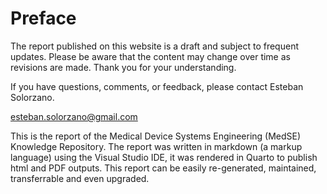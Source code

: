 # Preface {.unnumbered}

::: {.callout-caution}
The report published on this website is a draft and subject to frequent updates. Please be aware that the content may change over time as revisions are made. Thank you for your understanding.
:::

::: {.callout-tip}
If you have questions, comments, or feedback, please contact Esteban Solorzano.

[esteban.solorzano@gmail.com](esteban.solorzano@gmail.com)
:::

This is the report of the Medical Device Systems Engineering (MedSE) Knowledge Repository. The report was written in markdown (a markup language) using the Visual Studio IDE, it was rendered in Quarto to publish html and PDF outputs. This report can be easily re-generated, maintained, transferrable and even upgraded.